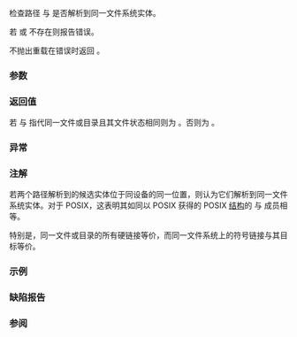 {{cpp/filesystem/title|equivalent}}
{{cpp/filesystem/navbar}}
{{dcl begin}}
{{dcl header|filesystem}}
{{dcl|num=1|since=c++17|1=
bool equivalent( const std::filesystem::path&amp; p1,
                 const std::filesystem::path&amp; p2 );
}}
{{dcl|num=2|since=c++17|1=
bool equivalent( const std::filesystem::path&amp; p1,
                 const std::filesystem::path&amp; p2,
                 std::error_code&amp; ec ) noexcept;
}}
{{dcl end}}

检查路径 {{c|p1}} 与 {{c|p2}} 是否解析到同一文件系统实体。

若 {{c|p1}} 或 {{c|p2}} 不存在则报告错误。

不抛出重载在错误时返回 {{c|false}}。

===参数===
{{par begin}}
{{par | p1, p2 | 要检测等价性的路径}}
{{par | ec | 不抛出重载中报告错误的输出形参}}
{{par end}}

===返回值===
若 {{c|p1}} 与 {{c|p2}} 指代同一文件或目录且其文件状态相同则为 {{c|true}}。否则为 {{c|false}}。

===异常===
{{cpp/filesystem/error_handling|p1|p2|throw=1/2}}

===注解===
若两个路径解析到的候选实体位于同设备的同一位置，则认为它们解析到同一文件系统实体。对于 POSIX，这表明其如同以 POSIX [http://pubs.opengroup.org/onlinepubs/9699919799/functions/stat.html {{tt|stat()}}] 获得的 POSIX [http://pubs.opengroup.org/onlinepubs/9699919799/basedefs/sys_stat.h.html {{tt|stat}} 结构]的 {{tt|st_dev}} 与 {{tt|st_ino}} 成员相等。

特别是，同一文件或目录的所有硬链接等价，而同一文件系统上的符号链接与其目标等价。

===示例===
{{example
|code=
#include &lt;cstdint&gt;
#include &lt;filesystem&gt;
#include &lt;iostream&gt;
namespace fs = std::filesystem;

int main()
{
    // 硬链接等价
    fs::path p1 = ".";
    fs::path p2 = fs::current_path();
    if(fs::equivalent(p1, p2))
        std::cout &lt;&lt; p1 &lt;&lt; " is equivalent to " &lt;&lt; p2 &lt;&lt; '\n';

    // 符号链接等价
    for (const fs::path lib : {"/lib/libc.so.6", "/lib/x86_64-linux-gnu/libc.so.6"})
    {
        try
        {
            p2 = lib.parent_path() / fs::read_symlink(lib);
        }
        catch (std::filesystem::filesystem_error const&amp; ex)
        {
            std::cout &lt;&lt; ex.what() &lt;&lt; '\n';
            continue;
        }

        if (fs::equivalent(lib, p2))
            std::cout &lt;&lt; lib &lt;&lt; " is equivalent to " &lt;&lt; p2 &lt;&lt; '\n';
    }
}
|p=true
|output=
"." is equivalent to "/var/tmp/test"
filesystem error: read_symlink: No such file or directory [/lib/libc.so.6]
"/lib/x86_64-linux-gnu/libc.so.6" is equivalent to "/lib/x86_64-linux-gnu/libc-2.23.so"
}}

===缺陷报告===
{{dr list begin}}
{{dr list item|dr=2937|wg=lwg|std=C++17|before=未能正确制定错误条件|after=已修正}}
{{dr list end}}

===参阅===
{{dsc begin}}
{{dsc inc|cpp/filesystem/path/dsc compare}}
{{dsc inc|cpp/filesystem/path/dsc operator_cmp}}
{{dsc inc|cpp/filesystem/dsc status}}
{{dsc end}}

{{langlinks|en|es|ja|ru}}